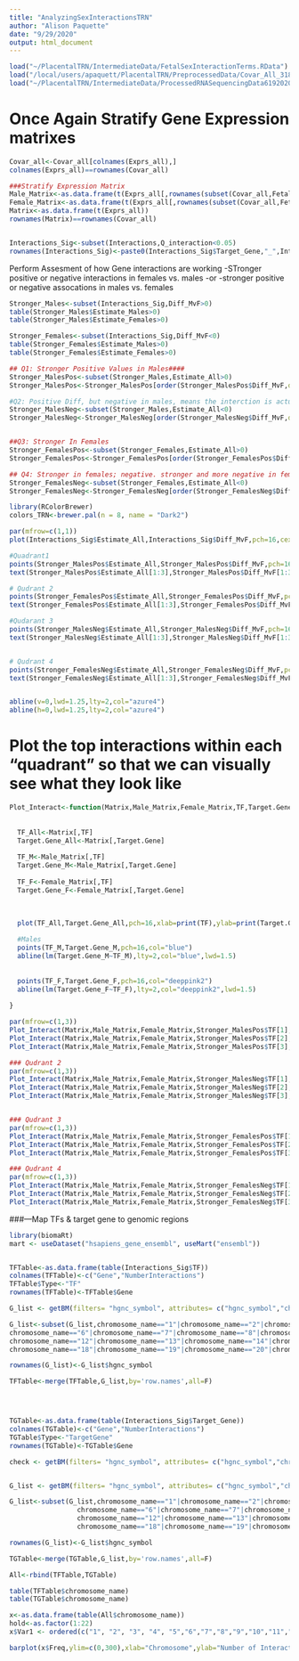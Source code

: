 ```yaml
---
title: "AnalyzingSexInteractionsTRN"
author: "Alison Paquette"
date: "9/29/2020"
output: html_document
---
```

```r
load("~/PlacentalTRN/IntermediateData/FetalSexInteractionTerms.RData")
load("/local/users/apaquett/PlacentalTRN/PreprocessedData/Covar_All_3182019.RData")
load("~/PlacentalTRN/IntermediateData/ProcessedRNASequencingData6192020.RData")
```

# Once Again Stratify Gene Expression matrixes
```r
Covar_all<-Covar_all[colnames(Exprs_all),]
colnames(Exprs_all)==rownames(Covar_all)

###Stratify Expression Matrix
Male_Matrix<-as.data.frame(t(Exprs_all[,rownames(subset(Covar_all,Fetal_Sex=="Male"))]))
Female_Matrix<-as.data.frame(t(Exprs_all[,rownames(subset(Covar_all,Fetal_Sex=="Female"))]))
Matrix<-as.data.frame(t(Exprs_all))
rownames(Matrix)==rownames(Covar_all)


Interactions_Sig<-subset(Interactions,Q_interaction<0.05)
rownames(Interactions_Sig)<-paste0(Interactions_Sig$Target_Gene,"_",Interactions_Sig$TF)


```

Perform Assesment of how Gene interactions are working
-STronger positive or negative interactions in females vs. males
-or
-stronger positive or negative assocations in males vs. females
```r
Stronger_Males<-subset(Interactions_Sig,Diff_MvF>0)
table(Stronger_Males$Estimate_Males>0)
table(Stronger_Males$Estimate_Females>0)

Stronger_Females<-subset(Interactions_Sig,Diff_MvF<0)
table(Stronger_Females$Estimate_Males>0)
table(Stronger_Females$Estimate_Females>0)

## Q1: Stronger Positive Values in Males####
Stronger_MalesPos<-subset(Stronger_Males,Estimate_All>0)
Stronger_MalesPos<-Stronger_MalesPos[order(Stronger_MalesPos$Diff_MvF,decreasing=T),]

#Q2: Positive Diff, but negative in males, means the interction is actually stronger in females (Significantly less negative)###
Stronger_MalesNeg<-subset(Stronger_Males,Estimate_All<0)
Stronger_MalesNeg<-Stronger_MalesNeg[order(Stronger_MalesNeg$Diff_MvF,decreasing=T),]


##Q3: Stronger In Females
Stronger_FemalesPos<-subset(Stronger_Females,Estimate_All>0)
Stronger_FemalesPos<-Stronger_FemalesPos[order(Stronger_FemalesPos$Diff_MvF,decreasing=F),]

## Q4: Stronger in females; negative. stronger and more negative in females
Stronger_FemalesNeg<-subset(Stronger_Females,Estimate_All<0)
Stronger_FemalesNeg<-Stronger_FemalesNeg[order(Stronger_FemalesNeg$Diff_MvF,decreasing=F),]

library(RColorBrewer)
colors_TRN<-brewer.pal(n = 8, name = "Dark2")

par(mfrow=c(1,1))
plot(Interactions_Sig$Estimate_All,Interactions_Sig$Diff_MvF,pch=16,cex=0.5,xlab="Estimate: TF/Target Gene",ylab="Difference: Males vs. Females",xlim=c(-3,3),ylim=c(-3,3))

#Quadrant1
points(Stronger_MalesPos$Estimate_All,Stronger_MalesPos$Diff_MvF,pch=16,cex=0.75,col=colors_TRN[3])
text(Stronger_MalesPos$Estimate_All[1:3],Stronger_MalesPos$Diff_MvF[1:3],labels=rownames(Stronger_MalesPos)[1:3],cex=0.75,pos=4,col=colors_TRN[3])

# Qudrant 2
points(Stronger_FemalesPos$Estimate_All,Stronger_FemalesPos$Diff_MvF,pch=16,cex=0.75,col=colors_TRN[1])
text(Stronger_FemalesPos$Estimate_All[1:3],Stronger_FemalesPos$Diff_MvF[1:3],labels=rownames(Stronger_FemalesPos)[1:3],cex=0.75,pos=4,col=colors_TRN[1])

#Qudarant 3
points(Stronger_MalesNeg$Estimate_All,Stronger_MalesNeg$Diff_MvF,pch=16,cex=0.75,col=colors_TRN[4])
text(Stronger_MalesNeg$Estimate_All[1:3],Stronger_MalesNeg$Diff_MvF[1:3],labels=rownames(Stronger_MalesNeg)[1:3],cex=0.75,pos=4,col=colors_TRN[4])


# Qudrant 4
points(Stronger_FemalesNeg$Estimate_All,Stronger_FemalesNeg$Diff_MvF,pch=16,cex=0.75,col=colors_TRN[2])
text(Stronger_FemalesNeg$Estimate_All[1:3],Stronger_FemalesNeg$Diff_MvF[1:3],labels=rownames(Stronger_FemalesNeg)[1:3],cex=0.75,pos=2,col=colors_TRN[2])


abline(v=0,lwd=1.25,lty=2,col="azure4")
abline(h=0,lwd=1.25,lty=2,col="azure4")

```

# Plot the top interactions within each "quadrant" so that we can visually see what they look like
```r
Plot_Interact<-function(Matrix,Male_Matrix,Female_Matrix,TF,Target.Gene){
  
  
  TF_All<-Matrix[,TF]
  Target.Gene_All<-Matrix[,Target.Gene]
  
  TF_M<-Male_Matrix[,TF]
  Target.Gene_M<-Male_Matrix[,Target.Gene]
  
  TF_F<-Female_Matrix[,TF]
  Target.Gene_F<-Female_Matrix[,Target.Gene]
  
  
  
  plot(TF_All,Target.Gene_All,pch=16,xlab=print(TF),ylab=print(Target.Gene))

  #Males
  points(TF_M,Target.Gene_M,pch=16,col="blue")
  abline(lm(Target.Gene_M~TF_M),lty=2,col="blue",lwd=1.5)
  
  
  points(TF_F,Target.Gene_F,pch=16,col="deeppink2")
  abline(lm(Target.Gene_F~TF_F),lty=2,col="deeppink2",lwd=1.5)
  
}

par(mfrow=c(1,3))
Plot_Interact(Matrix,Male_Matrix,Female_Matrix,Stronger_MalesPos$TF[1],Stronger_MalesPos$Target_Gene[1]) # Lower in Females than Males
Plot_Interact(Matrix,Male_Matrix,Female_Matrix,Stronger_MalesPos$TF[2],Stronger_MalesPos$Target_Gene[2]) # Lower in Females than Males
Plot_Interact(Matrix,Male_Matrix,Female_Matrix,Stronger_MalesPos$TF[3],Stronger_MalesPos$Target_Gene[3]) # Lower in Females than Males

### Qudrant 2
par(mfrow=c(1,3))
Plot_Interact(Matrix,Male_Matrix,Female_Matrix,Stronger_MalesNeg$TF[1],Stronger_MalesNeg$Target_Gene[1]) # Lower in Females than Males
Plot_Interact(Matrix,Male_Matrix,Female_Matrix,Stronger_MalesNeg$TF[2],Stronger_MalesNeg$Target_Gene[2]) # Lower in Females than Males
Plot_Interact(Matrix,Male_Matrix,Female_Matrix,Stronger_MalesNeg$TF[3],Stronger_MalesNeg$Target_Gene[3]) # Lower in Females than Males


### Qudrant 3
par(mfrow=c(1,3))
Plot_Interact(Matrix,Male_Matrix,Female_Matrix,Stronger_FemalesPos$TF[1],Stronger_FemalesPos$Target_Gene[1]) # Lower in Females than Males
Plot_Interact(Matrix,Male_Matrix,Female_Matrix,Stronger_FemalesPos$TF[2],Stronger_FemalesPos$Target_Gene[2]) # Lower in Females than Males
Plot_Interact(Matrix,Male_Matrix,Female_Matrix,Stronger_FemalesPos$TF[3],Stronger_FemalesPos$Target_Gene[3]) # Lower in Females than Males

### Qudrant 4
par(mfrow=c(1,3))
Plot_Interact(Matrix,Male_Matrix,Female_Matrix,Stronger_FemalesNeg$TF[1],Stronger_FemalesNeg$Target_Gene[1]) # Lower in Females than Males
Plot_Interact(Matrix,Male_Matrix,Female_Matrix,Stronger_FemalesNeg$TF[2],Stronger_FemalesNeg$Target_Gene[2]) # Lower in Females than Males
Plot_Interact(Matrix,Male_Matrix,Female_Matrix,Stronger_FemalesNeg$TF[3],Stronger_FemalesNeg$Target_Gene[3]) # Lower in Females than Males


```

###---Map TFs & target gene to genomic regions
```r
library(biomaRt)
mart <- useDataset("hsapiens_gene_ensembl", useMart("ensembl"))


TFTable<-as.data.frame(table(Interactions_Sig$TF))
colnames(TFTable)<-c("Gene","NumberInteractions")
TFTable$Type<-"TF"
rownames(TFTable)<-TFTable$Gene

G_list <- getBM(filters= "hgnc_symbol", attributes= c("hgnc_symbol","chromosome_name","start_position"),values=(TFTable$Gene),mart= mart)

G_list<-subset(G_list,chromosome_name=="1"|chromosome_name=="2"|chromosome_name=="3"|chromosome_name=="4"|chromosome_name=="5"|
chromosome_name=="6"|chromosome_name=="7"|chromosome_name=="8"|chromosome_name=="9"|chromosome_name=="10"|chromosome_name=="11"|
chromosome_name=="12"|chromosome_name=="13"|chromosome_name=="14"|chromosome_name=="15"|chromosome_name=="16"|chromosome_name=="17"|
chromosome_name=="18"|chromosome_name=="19"|chromosome_name=="20"|chromosome_name=="21"|chromosome_name=="22"|chromosome_name=="X"|chromosome_name=="Y")

rownames(G_list)<-G_list$hgnc_symbol

TFTable<-merge(TFTable,G_list,by='row.names',all=F)




TGTable<-as.data.frame(table(Interactions_Sig$Target_Gene))
colnames(TGTable)<-c("Gene","NumberInteractions")
TGTable$Type<-"TargetGene"
rownames(TGTable)<-TGTable$Gene

check <- getBM(filters= "hgnc_symbol", attributes= c("hgnc_symbol","chromosome_name","start_position"),values=(colnames(Matrix)),mart= mart)


G_list <- getBM(filters= "hgnc_symbol", attributes= c("hgnc_symbol","chromosome_name","start_position"),values=(TGTable$Gene),mart= mart)

G_list<-subset(G_list,chromosome_name=="1"|chromosome_name=="2"|chromosome_name=="3"|chromosome_name=="4"|chromosome_name=="5"|
                 chromosome_name=="6"|chromosome_name=="7"|chromosome_name=="8"|chromosome_name=="9"|chromosome_name=="10"|chromosome_name=="11"|
                 chromosome_name=="12"|chromosome_name=="13"|chromosome_name=="14"|chromosome_name=="15"|chromosome_name=="16"|chromosome_name=="17"|
                 chromosome_name=="18"|chromosome_name=="19"|chromosome_name=="20"|chromosome_name=="21"|chromosome_name=="22"|chromosome_name=="X"|chromosome_name=="Y")

rownames(G_list)<-G_list$hgnc_symbol

TGTable<-merge(TGTable,G_list,by='row.names',all=F)

All<-rbind(TFTable,TGTable)

table(TFTable$chromosome_name)
table(TGTable$chromosome_name)

x<-as.data.frame(table(All$chromosome_name))
hold<-as.factor(1:22)
x$Var1 <- ordered(c("1", "2", "3", "4", "5","6","7","8","9","10","11","12","13","14","15","16","17","18","19","20","21","22","X"))

barplot(x$Freq,ylim=c(0,300),xlab="Chromosome",ylab="Number of Interactions",names.arg=x$Var1)
```
